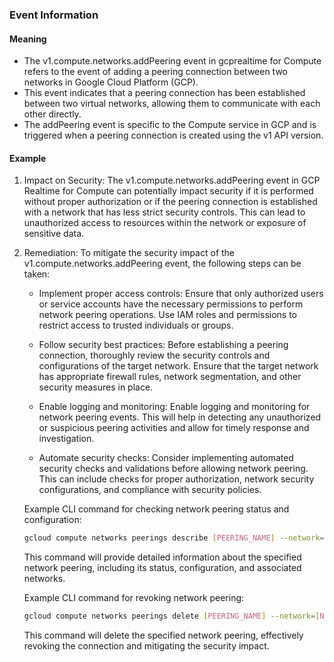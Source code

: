
### Event Information

#### Meaning

- The v1.compute.networks.addPeering event in gcprealtime for Compute refers to the event of adding a peering connection between two networks in Google Cloud Platform (GCP).
- This event indicates that a peering connection has been established between two virtual networks, allowing them to communicate with each other directly.
- The addPeering event is specific to the Compute service in GCP and is triggered when a peering connection is created using the v1 API version.

#### Example

1. Impact on Security: The v1.compute.networks.addPeering event in GCP Realtime for Compute can potentially impact security if it is performed without proper authorization or if the peering connection is established with a network that has less strict security controls. This can lead to unauthorized access to resources within the network or exposure of sensitive data.

2. Remediation: To mitigate the security impact of the v1.compute.networks.addPeering event, the following steps can be taken:

   - Implement proper access controls: Ensure that only authorized users or service accounts have the necessary permissions to perform network peering operations. Use IAM roles and permissions to restrict access to trusted individuals or groups.

   - Follow security best practices: Before establishing a peering connection, thoroughly review the security controls and configurations of the target network. Ensure that the target network has appropriate firewall rules, network segmentation, and other security measures in place.

   - Enable logging and monitoring: Enable logging and monitoring for network peering events. This will help in detecting any unauthorized or suspicious peering activities and allow for timely response and investigation.

   - Automate security checks: Consider implementing automated security checks and validations before allowing network peering. This can include checks for proper authorization, network security configurations, and compliance with security policies.

   Example CLI command for checking network peering status and configuration:

   ```bash
   gcloud compute networks peerings describe [PEERING_NAME] --network=[NETWORK_NAME] --project=[PROJECT_ID]
   ```

   This command will provide detailed information about the specified network peering, including its status, configuration, and associated networks.

   Example CLI command for revoking network peering:

   ```bash
   gcloud compute networks peerings delete [PEERING_NAME] --network=[NETWORK_NAME] --project=[PROJECT_ID]
   ```

   This command will delete the specified network peering, effectively revoking the connection and mitigating the security impact.

